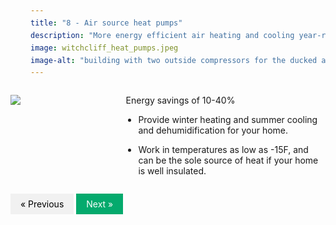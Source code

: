 ```yaml
---
title: "8 - Air source heat pumps"
description: "More energy efficient air heating and cooling year-round, saving costs on long-term energy bills and reducing fossil fuel usage"
image: witchcliff_heat_pumps.jpeg
image-alt: "building with two outside compressors for the ducked air source heat pump"
---
```


:::: {.columns}

::: {.column width="20%"}
![](witchcliff_heat_pumps.jpeg)
:::

::: {.column width="10%"}
<!-- empty column to create gap -->
:::

::: {.column width="70%"}

 Energy savings of 10-40%

-   Provide winter heating and summer cooling and dehumidification for your home.

-   Work in temperatures as low as -15F, and can be the sole source of heat if your home is well insulated.
:::

::::
<html>
<head>
<meta name="viewport" content="width=device-width, initial-scale=1">
<style>
a {
  text-decoration: none;
  display: inline-block;
  padding: 8px 16px;
}

a:hover {
  background-color: #ddd;
  color: black;
}

.previous {
  background-color: #f1f1f1;
  color: black;
}

.next {
  background-color: #04AA6D;
  color: white;
}

.round {
  border-radius: 50%;
}
</style>
</head>
<body>


<a href="07-step.html" class="previous">&laquo; Previous</a>
<a href="09-step.html" class="next float-end">Next &raquo;</a>

  
</body>
</html> 

